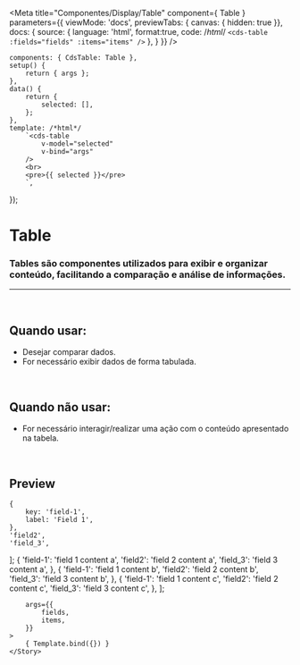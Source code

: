 
<Meta
	title="Componentes/Display/Table"
	component={ Table }
	parameters={{
		viewMode: 'docs',
		previewTabs: { canvas: { hidden: true }},
		docs: {
			source: {
				language: 'html',
				format:true,
				code: /*html*/ 
`<cds-table
	:fields="fields"
	:items="items"
/>`
			},
		}
	}}
/>

	components: { CdsTable: Table },
	setup() {
		return { args };
	},
	data() {
		return {
			selected: [],
		};
	},
	template: /*html*/
		`<cds-table
			v-model="selected"
			v-bind="args"
		/>
		<br>
		<pre>{{ selected }}</pre>
		`,
});

# Table

### Tables são componentes utilizados para exibir e organizar conteúdo, facilitando a comparação e análise de informações.
---
<br />

## Quando usar:
- Desejar comparar dados.
- For necessário exibir dados de forma tabulada.

<br />

## Quando não usar:
- For necessário interagir/realizar uma ação com o conteúdo apresentado na tabela.

<br />

## Preview

	{
		key: 'field-1',
		label: 'Field 1',
	},
	'field2',
	'field_3',
];
	{
		'field-1': 'field 1 content a',
		'field2': 'field 2 content a',
		'field_3': 'field 3 content a',
	},
	{
		'field-1': 'field 1 content b',
		'field2': 'field 2 content b',
		'field_3': 'field 3 content b',
	},
	{
		'field-1': 'field 1 content c',
		'field2': 'field 2 content c',
		'field_3': 'field 3 content c',
	},
];

<Canvas>
	<Story
		name="Table"
		
		args={{
			fields,
			items,
		}}
	>
		{ Template.bind({}) }
	</Story>
</Canvas>

<ArgsTable story="Table" />